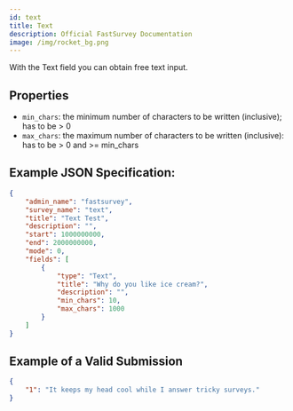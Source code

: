 ```yaml
---
id: text
title: Text
description: Official FastSurvey Documentation
image: /img/rocket_bg.png
---
```


With the Text field you can obtain free text input.

## Properties

- `min_chars`: the minimum number of characters to be written (inclusive); has to be > 0
- `max_chars`: the maximum number of characters to be written (inclusive): has to be > 0 and >= min_chars

## Example JSON Specification:

```json
{
    "admin_name": "fastsurvey",
    "survey_name": "text",
    "title": "Text Test",
    "description": "",
    "start": 1000000000,
    "end": 2000000000,
    "mode": 0,
    "fields": [
        {
            "type": "Text",
            "title": "Why do you like ice cream?",
            "description": "",
            "min_chars": 10,
            "max_chars": 1000
        }
    ]
}
```

## Example of a Valid Submission

```json
{
    "1": "It keeps my head cool while I answer tricky surveys."
}
```
